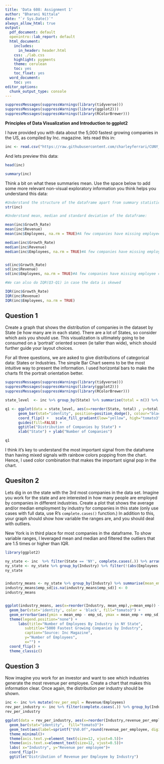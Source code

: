 ---
title: 'Data 608: Assignment 1'
author: "Bharani Nittala"
date: "`r Sys.Date()`"
always_allow_html: true
output:
  pdf_document: default
  openintro::lab_report: default
  html_document:
    includes:
      in_header: header.html
    css: ./lab.css
    highlight: pygments
    theme: cerulean
    toc: yes
    toc_float: yes
  word_document:
    toc: yes
editor_options:
  chunk_output_type: console
---

```{r}
suppressMessages(suppressWarnings(library(tidyverse)))
suppressMessages(suppressWarnings(library(ggplot2)))
suppressMessages(suppressWarnings(library(RColorBrewer)))
```


**Principles of Data Visualization and Introduction to ggplot2**

I have provided you with data about the 5,000 fastest growing companies in the US, as compiled by Inc. magazine. lets read this in:

```{r}

inc <- read.csv("https://raw.githubusercontent.com/charleyferrari/CUNY_DATA_608/master/module1/Data/inc5000_data.csv", header= TRUE)

```

And lets preview this data:

```{r}

head(inc)

```

```{r}

summary(inc)

```

Think a bit on what these summaries mean. Use the space below to add some more relevant non-visual exploratory information you think helps you understand this data:

```{r}
#Understand the structure of the dataframe apart from summary statistics
str(inc)
```

```{r}
#Understand mean, median and standard deviation of the dataframe:

mean(inc$Growth_Rate)
mean(inc$Revenue)
mean(inc$Employees, na.rm = TRUE)#A few companies have missing employee counts

median(inc$Growth_Rate)
median(inc$Revenue)
median(inc$Employees, na.rm = TRUE)#A few companies have missing employee counts


sd(inc$Growth_Rate)
sd(inc$Revenue)
sd(inc$Employees, na.rm = TRUE)#A few companies have missing employee counts

#We can also do IQR(Q3-Q1) in case the data is skewed

IQR(inc$Growth_Rate)
IQR(inc$Revenue)
IQR(inc$Employees, na.rm = TRUE)

```

## Question 1

Create a graph that shows the distribution of companies in the dataset by State (ie how many are in each state). There are a lot of States, so consider which axis you should use. This visualization is ultimately going to be consumed on a 'portrait' oriented screen (ie taller than wide), which should further guide your layout choices.

For all three questions, we are asked to give distributions of categorical data: States or Industries. The simple Bar Chart seems to be the most intuitive way to present the information. I used horizontal bars to make the charts fit the portrait orientation better.

```{r}

suppressMessages(suppressWarnings(library(tidyverse)))
suppressMessages(suppressWarnings(library(ggplot2)))
suppressMessages(suppressWarnings(library(RColorBrewer)))

state_level  <- inc %>% group_by(State) %>% summarise(total = n()) %>% arrange(desc(total))

q1 <- ggplot(data = state_level, aes(x=reorder(State, total) , y=total, fill=total)) +
      geom_bar(stat="identity", position=position_dodge(), colour="black", width = 0.9) +  
      coord_flip() +   scale_fill_gradient(low="yellow", high="tomato3") + scale_y_continuous(breaks = scales::pretty_breaks(n = 10)) +
      guides(fill=FALSE) +
      ggtitle("Distribution of Companies by State") +
      xlab("State") + ylab("Number of Companies")   

q1

```


I think it's key to understand the most important signal from the dataframe than having mixed signals with rainbow colors popping from the chart. Hence, I used color combination that makes the important signal pop in the chart. 

## Quesiton 2

Lets dig in on the state with the 3rd most companies in the data set. Imagine you work for the state and are interested in how many people are employed by companies in different industries. Create a plot that shows the average and/or median employment by industry for companies in this state (only use cases with full data, use R's `complete.cases()` function.) In addition to this, your graph should show how variable the ranges are, and you should deal with outliers.

New York is in third place for most companies in the dataframe. To show variable ranges, I leveraged mean and median and filtered the outliers that are 1.5 times or higher than IQR.

```{r}
library(ggplot2)

ny_state <- inc  %>% filter(State == 'NY', complete.cases(.)) %>% arrange(Industry) %>% select(Industry, Employees) 
ny_state <- ny_state %>% group_by(Industry) %>% filter(!(abs(Employees - median(Employees)) > 1.5*IQR(Employees)))
ny_state


industry_means <- ny_state %>% group_by(Industry) %>% summarise(mean_emp = mean(Employees), emp_sd = sd(Employees))
industry_means$emp_sd[is.na(industry_means$emp_sd)] <- 0
industry_means


ggplot(industry_means, aes(x=reorder(Industry, mean_emp),y=mean_emp)) +
  geom_bar(stat='identity', color = 'black', fill="tomato3") +
  geom_errorbar(aes(ymin = mean_emp - emp_sd, ymax = mean_emp + emp_sd), width=0.4) +
  theme(legend.position="none") +
      labs(title="Number of Employees By Industry in NY State",
         subtitle="5000 Fastest Growing Companies by Industry",
         caption="Source: Inc Magazine",
         y="Number of Employees", 
         x="") +
  coord_flip() +
  theme_classic()
```




## Question 3

Now imagine you work for an investor and want to see which industries generate the most revenue per employee. Create a chart that makes this information clear. Once again, the distribution per industry should be shown.



```{r}
inc <- inc %>% mutate(rev_per_empl = Revenue/Employees)
rev_per_industry <- inc %>% filter(complete.cases(.)) %>% group_by(Industry) %>% filter(!(abs(rev_per_empl - median(rev_per_empl)) > 1.5*IQR(rev_per_empl))) %>% summarise(revenue_per_employee = mean(rev_per_empl), rev_sd = sd(rev_per_empl))
rev_per_industry

ggplot(data = rev_per_industry, aes(x=reorder(Industry,revenue_per_employee),y = revenue_per_employee))+ 
  geom_bar(stat="identity",  fill="tomato3")+
  geom_text(aes(label=sprintf("$%0.0f",round(revenue_per_employee, digits=0))), fontface="bold",  vjust=0.5, size=3, position=position_dodge(width = 0.5), hjust=0)+
  theme_minimal()+
  theme(axis.text.y=element_text(size=12, vjust=0.5))+
  theme(axis.text.x=element_text(size=12, vjust=0.5))+
  labs( x="Industry", y="Revenue per employee")+
  coord_flip()+
  ggtitle("Distribution of Revenue per Employee by Industry")
```

<div class="tocify-extend-page" data-unique="tocify-extend-page" style="height: 0;"></div>